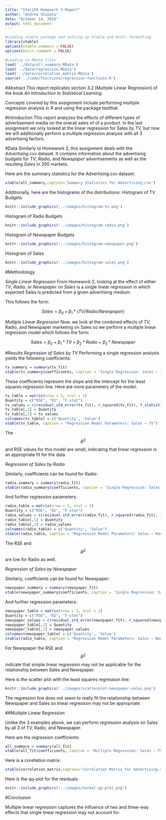 ```yaml
---
title: "Stat159 Homework 3 Report"
author: "Andrew Shibata"
date: "October 14, 2016"
output: html_document
---
```


```r
#Loading xtable package and setting up xtable and knitr formatting
library(xtable)
options(xtable.comment = FALSE)
options(knitr.comment = FALSE)

#Loading in RData files
load('../data/all_summary.RData')
load('../data/regression.RData')
load('../data/correlation_matrix.RData')
source('../code/functions/regression-functions.R')
```

#Abstract
This report replicates section 3.2 (Multiple Linear Regression) of the book *An Introduction to Statistical Learning*.

Concepts covered by this assignment include performing multiple regression analysis in R and using the package testthat.

#Introduction
This report analyzes the effects of different types of advertisement media on the overall sales of of a product. In the last assignment we only looked at the linear regression for Sales by TV, but now we will additionally perform a multiple regression analysis with all 3 advertising factors. 

#Data
Similarly to Homework 2, this assignment deals with the *Advertising.csv* dataset. It contains information about the advertising budgets for *TV*, *Radio*, and *Newspaper* advertisements as well as the resulting *Sales* in 200 markets.

Here are the summary statistics for the Advertising.csv dataset:

```r
xtable(all_summary,caption='Summary Statistics for Advertising.csv')
```

Additionally, here are the histograms of the distributions:
Histogram of TV Budgets
```r
knitr::include_graphics('../images/histogram-tv.png')
```

Histogram of Radio Budgets
```r
knitr::include_graphics('../images/histogram-radio.png')
```

Histogram of Newspaper Budgets
```r
knitr::include_graphics('../images/histogram-newspaper.png')
```

Histogram of Sales
```r
knitr::include_graphics('../images/histogram-sales.png')
```

#Methodology

_Single Linear Regression_
From Homework 2, looking at the effect of either *TV*, *Radio*, or *Newspaper* on *Sales* is a single linear regression in which expected Sales is predicted from a given advertising medium.

This follows the form:

$$Sales = \beta_{0} + \beta_{1}*(TV/Radio/Newspaper)$$

_Mutliple Linear Regression_
Now, we look at the combined effects of TV, Radio, and Newspaper marketing on Sales so we perform a multiple linear regression model which follows the form:

$$Sales = \beta_{0} + \beta_{1}*TV + \beta_{2}*Radio + \beta_{3}*Newspaper$$

#Results
_Regression of Sales by TV_
Performing a single regression analysis yields the following coefficients:

```r
tv_summary = summary(tv_fit)
xtable(tv_summary$coefficients, caption = 'Single Regression: Sales ~ TV')
```

These coefficients represent the slope and the intercept for the least squares regression line. Here are more parameters of the model:

```r
tv_table = matrix(nrow = 3, ncol = 2)
Quantity = c("RSE", "R2", "F-stat")
tv_values = c(residual_std_error(tv_fit), r_squared(tv_fit), f_statistic(tv_fit))
tv_table[,1] = Quantity
tv_table[,2] = tv_values
colnames(tv_table) = c('Quantity', 'Value')
xtable(tv_table, caption = "Regression Model Parameters: Sales ~ TV")
```

The $$R^2$$ and RSE values for this model are small, indicating that linear regression is an appropriate fit for the data.

_Regression of Sales by Radio_

Similarly, coefficients can be found for Radio:
```r
radio_summary = summary(radio_fit)
xtable(radio_summary$coefficients, caption = 'Single Regression: Sales ~ Radio')
```

And further regression parameters:
```r
radio_table = matrix(nrow = 3, ncol = 2)
Quantity = c("RSE", "R2", "F-stat")
radio_values = c(residual_std_error(radio_fit), r_squared(radio_fit), f_statistic(radio_fit))
radio_table[,1] = Quantity
radio_table[,2] = radio_values
colnames(radio_table) = c('Quantity', 'Value')
xtable(radio_table, caption = "Regression Model Parameters: Sales ~ Radio")
```
The RSE and $$R^2$$ are low for Radio as well.

_Regression of Sales by Newspaper_

Similarly, coefficients can be found for Newspaper:
```r
newspaper_summary = summary(newspaper_fit)
xtable(newspaper_summary$coefficients, caption = 'Single Regression: Sales ~ Newspaper')
```

And further regression parameters:
```r
newspaper_table = matrix(nrow = 3, ncol = 2)
Quantity = c("RSE", "R2", "F-stat")
newspaper_values = c(residual_std_error(newspaper_fit), r_squared(newspaper_fit), f_statistic(newspaper_fit))
newspaper_table[,1] = Quantity
newspaper_table[,2] = newspaper_values
colnames(newspaper_table) = c('Quantity', 'Value')
xtable(radio_table, caption = "Regression Model Parameters: Sales ~ Newspaper")
```

For Newspaper the RSE and $$R^2$$ indicate that simple linear regression may not be applicable for the relationship between Sales and Newspaper.

Here is the scatter plot with the least squares regression line:
```r
knitr::include_graphics('../images/scatterplot-newspaper-sales.png')
```
The regression line does not seem to really fit the relationship between Newspaper and Sales so linear regresison may not be appropriate.

##Multiple Linear Regression

Unlike the 3 examples above, we can perform regression analysis on Sales by all 3 of TV, Radio, and Newspaper.

Here are the regression coefficients:
```r
all_summary = summary(all_fit)
xtable(all_fit$coefficients, caption = 'Multiple Regression: Sales ~ TV + Radio + Newspaper')
```

Here is a corellation matrix:
```r
xtable(correlation_matrix,caption='Correlation Matrix for Advertising.csv')
```

Here is the qq-plot for the residuals:
```r
knitr::include_graphics('../images/normal-qq-plot.png')
```
#Conclusion

Multiple linear regression captures the influence of two and three-way effects that single linear regression may not account for.